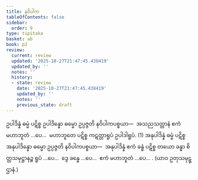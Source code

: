 ```yaml
---
title: နဝိပါက
tableOfContents: false
sidebar:
  order: 9
type: tipitaka
basket: ab
book: p2
review:
  current: review
  updated: '2025-10-27T21:47:45.438419'
  updated_by: ''
  notes: ''
  history:
  - state: review
    date: '2025-10-27T21:47:45.438419'
    updated_by: ''
    notes: ''
    previous_state: draft
---
```



<ReviewStatus review={frontmatter.review} showDetails={true} />

<HypothesisAnnotation frontmatter={frontmatter} />

<DynamicBreadcrumb />

<Division number="426" book="p2" e="ch" v="38" p="540">

<Paragraph number="3398" book="p2">
ဥပါဒိန္နံ ဓမ္မံ ပဋိစ္စ ဥပါဒိန္နော ဓမ္မော ဥပ္ပဇ္ဇတိ နဝိပါကပစ္စယာ—  အသညသတ္တာနံ ဧကံ မဟာဘူတံ …ပေ…  မဟာဘူတေ ပဋိစ္စ ကဋတ္တာရူပံ ဥပါဒါရူပံ. (1)
</Paragraph>

<Paragraph number="3399" book="p2">
အနုပါဒိန္နံ ဓမ္မံ ပဋိစ္စ အနုပါဒိန္နော ဓမ္မော ဥပ္ပဇ္ဇတိ နဝိပါကပစ္စယာ—  အနုပါဒိန္နံ ဧကံ ခန္ဓံ ပဋိစ္စ တယော ခန္ဓာ စိတ္တသမုဋ္ဌာနဉ္စ ရူပံ …ပေ…  ဒွေ ခန္ဓေ …ပေ…  ဧကံ မဟာဘူတံ …ပေ… . (ယာဝ ဥတုသမုဋ္ဌာနံ.)
</Paragraph>
</Division>